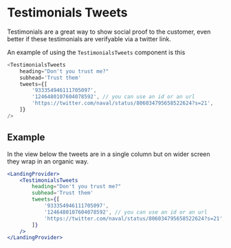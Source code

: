 
# Testimonials Tweets

Testimonials are a great way to show social proof to the customer, even better if these testimonials are verifyable via a twitter link.

An example of using the `TestimonialsTweets` component is this

```js
<TestimonialsTweets
    heading="Don't you trust me?"
    subhead='Trust them'
    tweets={[
        '933354946111705097',
        '1246480107604078592', // you can use an id or an url
        'https://twitter.com/naval/status/806034795658522624?s=21',
    ]}
/>
```

## Example

In the view below the tweets are in a single column but on wider screen they wrap in an organic way.

```jsx
<LandingProvider>
    <TestimonialsTweets
        heading="Don't you trust me?"
        subhead='Trust them'
        tweets={[
            '933354946111705097',
            '1246480107604078592', // you can use an id or an url
            'https://twitter.com/naval/status/806034795658522624?s=21',
        ]}
    />
</LandingProvider>
```
